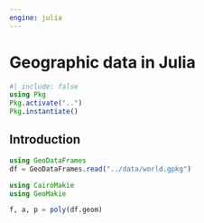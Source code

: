 ```yaml
---
engine: julia
---
```


# Geographic data in Julia {#sec-spatial-class}

```julia
#| include: false
using Pkg
Pkg.activate("..")
Pkg.instantiate()
```

## Introduction
```julia
using GeoDataFrames
df = GeoDataFrames.read("../data/world.gpkg")
```

```julia
using CairoMakie
using GeoMakie

f, a, p = poly(df.geom)
```
